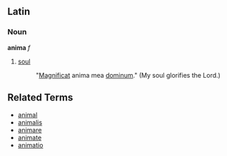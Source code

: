 ==Latin==
===Noun===
'''anima''' ''f''

# [[soul]]
#:  "[[Magnificat]] anima mea [[dominum]]."  (My soul glorifies the Lord.)

==Related Terms==
*[[animal]]
*[[animalis]]
*[[animare]]
*[[animate]]
*[[animatio]]